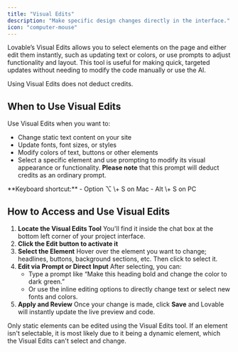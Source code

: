 ```yaml
---
title: "Visual Edits"
description: "Make specific design changes directly in the interface."
icon: "computer-mouse"
---
```


Lovable’s Visual Edits allows you to select elements on the page and either edit them instantly, such as updating text or colors, or use prompts to adjust functionality and layout. This tool is useful for making quick, targeted updates without needing to modify the code manually or use the AI.

<Note>
  Using Visual Edits does not deduct credits. 
</Note>

## When to Use Visual Edits

Use Visual Edits when you want to:

- Change static text content on your site
- Update fonts, font sizes, or styles
- Modify colors of text, buttons or other elements
- Select a specific element and use prompting to modify its visual appearance or functionality. **Please note** that this prompt will deduct credits as an ordinary prompt. 

<Tip>
  **Keyboard shortcut:**
  - Option ⌥ \+ S on Mac
  - Alt \+ S on PC
</Tip>

## How to Access and Use Visual Edits

1. **Locate the Visual Edits Tool**
    You'll find it inside the chat box at the bottom left corner of your project interface.
2. **Click the Edit button to activate it**
3. **Select the Element**
    Hover over the element you want to change; headlines, buttons, background sections, etc. Then click to select it.
5. **Edit via Prompt or Direct Input**
    After selecting, you can:
   - Type a prompt like “Make this heading bold and change the color to dark green.”
   - Or use the inline editing options to directly change text or select new fonts and colors.
6. **Apply and Review**
    Once your change is made, click **Save** and Lovable will instantly update the live preview and code.

<Warning>
  Only static elements can be edited using the Visual Edits tool. If an element isn't selectable, it is most likely due to it being a dynamic element, which the Visual Edits can't select and change. 
</Warning>